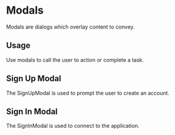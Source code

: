 
<Meta title="Design System|Modals" component={SignUpModal} />

# Modals

Modals are dialogs which overlay content to convey.

## Usage

Use modals to call the user to action or complete a task.

## Sign Up Modal

The SignUpModal is used to prompt the user to create an account.

<Preview withToolbar>
  <Story name="SignUpModal">
    <SignUpModal showModal={boolean("Show modal", true)} />
  </Story>
</Preview>

## Sign In Modal

The SignInModal is used to connect to the application.

<Preview withToolbar>
  <Story name="SignInModal">
    <SignInModal showModal={boolean("Show modal", true)} />
  </Story>
</Preview>
